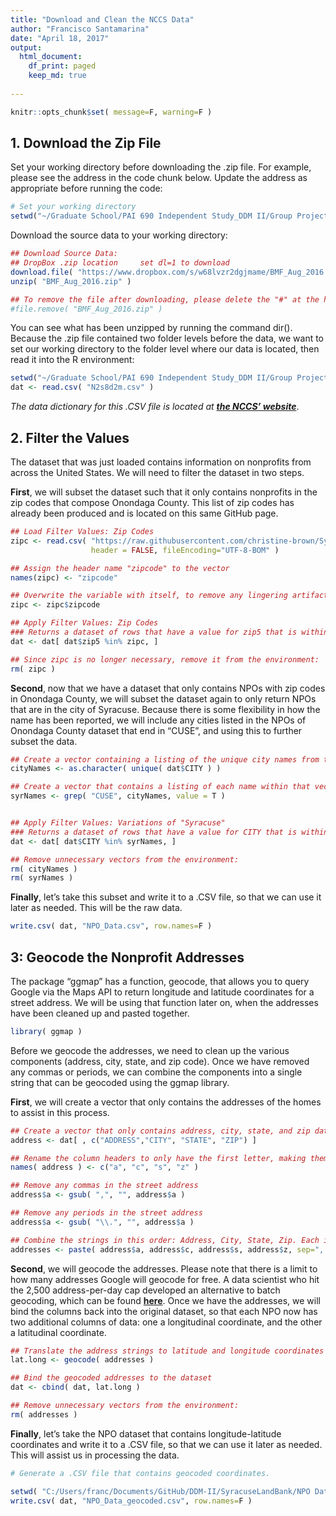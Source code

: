 ```yaml
---
title: "Download and Clean the NCCS Data"
author: "Francisco Santamarina"
date: "April 18, 2017"
output:
  html_document:
    df_print: paged
    keep_md: true
      
---
```


```r
knitr::opts_chunk$set( message=F, warning=F )
```

## 1. Download the Zip File

Set your working directory before downloading the .zip file. For example, please see the address in the code chunk below. Update the address as appropriate before running the code:
```r
# Set your working directory
setwd("~/Graduate School/PAI 690 Independent Study_DDM II/Group Project/NPO Variables")
```

Download the source data to your working directory:
```r
## Download Source Data:
## DropBox .zip location     set dl=1 to download
download.file( "https://www.dropbox.com/s/w68lvzr2dgjmame/BMF_Aug_2016.zip?dl=1", "BMF_Aug_2016.zip" )
unzip( "BMF_Aug_2016.zip" )

## To remove the file after downloading, please delete the "#" at the head of the line, below:
#file.remove( "BMF_Aug_2016.zip" )
```


You can see what has been unzipped by running the command dir(). Because the .zip file contained two folder levels before the data, we want to set our working directory to the folder level where our data is located, then read it into the R environment:
```r
setwd("~/Graduate School/PAI 690 Independent Study_DDM II/Group Project/NPO Variables/data/extracts")
dat <- read.csv( "N2s8d2m.csv" )
```
*The data dictionary for this .CSV file is located at __[the NCCS' website](http://nccsweb.urban.org/PubApps/showDD.php#Business%20Master%20Files)__*.


## 2. Filter the Values

The dataset that was just loaded contains information on nonprofits from across the United States. We will need to filter the dataset in two steps. 

**First**, we will subset the dataset such that it only contains nonprofits in the zip codes that compose Onondaga County. This list of zip codes has already been produced and is located on this same GitHub page. 
```r
## Load Filter Values: Zip Codes
zipc <- read.csv( "https://raw.githubusercontent.com/christine-brown/SyracuseLandBank/master/BUILD/NPO%20Data/Zip_Codes.csv",
                  header = FALSE, fileEncoding="UTF-8-BOM" )

## Assign the header name "zipcode" to the vector
names(zipc) <- "zipcode"

## Overwrite the variable with itself, to remove any lingering artifacts from reading the data in
zipc <- zipc$zipcode

## Apply Filter Values: Zip Codes
### Returns a dataset of rows that have a value for zip5 that is within the zipc vector
dat <- dat[ dat$zip5 %in% zipc, ]

## Since zipc is no longer necessary, remove it from the environment:
rm( zipc )
```

**Second**, now that we have a dataset that only contains NPOs with zip codes in Onondaga County, we will subset the dataset again to only return NPOs that are in the city of Syracuse. Because there is some flexibility in how the name has been reported, we will include any cities listed in the NPOs of Onondaga County dataset that end in "CUSE", and using this to further subset the data.
```r
## Create a vector containing a listing of the unique city names from the NPOs of Onondaga County dataset
cityNames <- as.character( unique( dat$CITY ) )

## Create a vector that contains a listing of each name within that vector that contains "CUSE"
syrNames <- grep( "CUSE", cityNames, value = T )


## Apply Filter Values: Variations of "Syracuse"
### Returns a dataset of rows that have a value for CITY that is within the syrNames vector
dat <- dat[ dat$CITY %in% syrNames, ]

## Remove unnecessary vectors from the environment:
rm( cityNames )
rm( syrNames )
```

**Finally**, let's take this subset and write it to a .CSV file, so that we can use it later as needed. This will be the raw data.
```r
write.csv( dat, "NPO_Data.csv", row.names=F )
```

## 3: Geocode the Nonprofit Addresses

The package "ggmap" has a function, geocode, that allows you to query Google via the Maps API to return longitude and latitude coordinates for a street address. We will be using that function later on, when the addresses have been cleaned up and pasted together.

```r
library( ggmap )
```

Before we geocode the addresses, we need to clean up the various components (address, city, state, and zip code). Once we have removed any commas or periods, we can combine the components into a single string that can be geocoded using the ggmap library. 

**First**, we will create a vector that only contains the addresses of the homes to assist in this process. 

```r
## Create a vector that only contains address, city, state, and zip data for each NPO
address <- dat[ , c("ADDRESS","CITY", "STATE", "ZIP") ]

## Rename the column headers to only have the first letter, making them easier to work with
names( address ) <- c("a", "c", "s", "z" )

## Remove any commas in the street address
address$a <- gsub( ",", "", address$a )

## Remove any periods in the street address
address$a <- gsub( "\\.", "", address$a )

## Combine the strings in this order: Address, City, State, Zip. Each is separated with a comma and a space
addresses <- paste( address$a, address$c, address$s, address$z, sep=", " )

```

**Second**, we will geocode the addresses. Please note that there is a limit to how many addresses Google will geocode for free. A data scientist who hit the 2,500 address-per-day cap developed an alternative to batch geocoding, which can be found **[here](http://www.shanelynn.ie/massive-geocoding-with-r-and-google-maps/)**. 
Once we have the addresses, we will bind the columns back into the original dataset, so that each NPO now has two additional columns of data: one a longitudinal coordinate, and the other a latitudinal coordinate.

```r
## Translate the address strings to latitude and longitude coordinates
lat.long <- geocode( addresses )

## Bind the geocoded addresses to the dataset
dat <- cbind( dat, lat.long )

## Remove unnecessary vectors from the environment:
rm( addresses )
```

**Finally**, let's take the NPO dataset that contains longitude-latitude coordinates and write it to a .CSV file, so that we can use it later as needed. This will assist us in processing the data.

```r
# Generate a .CSV file that contains geocoded coordinates.

setwd( "C:/Users/franc/Documents/GitHub/DDM-II/SyracuseLandBank/NPO Data" )
write.csv( dat, "NPO_Data_geocoded.csv", row.names=F )

```

